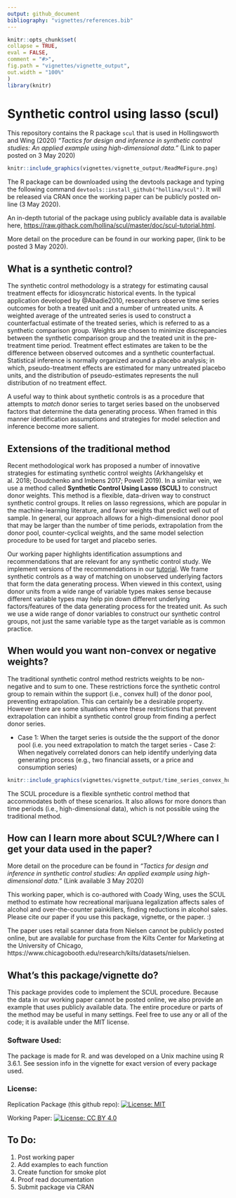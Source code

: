 ```yaml
---
output: github_document
bibliography: "vignettes/references.bib"
---
```

  
  <!-- README.md is generated from README.Rmd. Please edit that file -->
  
  ```r
knitr::opts_chunk$set(
  collapse = TRUE,
  eval = FALSE,
  comment = "#>",
  fig.path = "vignettes/vignette_output",
  out.width = "100%"
)
library(knitr)
```

# Synthetic control using lasso (scul)

This repository contains the R package `scul` that is used in Hollingsworth and Wing (2020) *"Tactics for design and inference in synthetic control studies: An applied example using high-dimensional data."* (Link to paper posted on 3 May 2020)

```r
knitr::include_graphics(vignettes/vignette_output/ReadMeFigure.png)
```

  
  The R package can be downloaded using the devtools package and typing the following command  `devtools::install_github("hollina/scul")`. It will be released via CRAN once the working paper can be publicly posted on-line (3 May 2020).

An in-depth tutorial of the package using publicly available data is available here, <https://raw.githack.com/hollina/scul/master/doc/scul-tutorial.html>.

More detail on the procedure can be found in our working paper, (link to be posted 3 May 2020).

## What is a synthetic control?

The synthetic control methodology is a strategy for estimating causal treatment effects for idiosyncratic historical events.
In the typical application developed by @Abadie2010, researchers observe time series outcomes for both a treated unit and a number of untreated units.
A weighted average of the untreated series is used to construct a counterfactual estimate of the treated series, which is referred to as a synthetic comparison group.
Weights are chosen to minimize discrepancies between the synthetic comparison group and the treated unit in the pre-treatment time period.
Treatment effect estimates are taken to be the difference between observed outcomes and a synthetic counterfactual.
Statistical inference is normally organized around a placebo analysis; in which, pseudo-treatment effects are estimated for many untreated placebo units, and the distribution of pseudo-estimates represents the null distribution of no treatment effect.

A useful way to think about synthetic controls is as a procedure that attempts to *match* donor series to target series based on the unobserved factors that determine the data generating process.
When framed in this manner identification assumptions and strategies for model selection and inference become more salient.

## Extensions of the traditional method

Recent methodological work has proposed a number of innovative strategies for estimating synthetic control weights (Arkhangelsky et al. 2018; Doudchenko and Imbens 2017; Powell 2019).
In a similar vein, we use a method called **Synthetic Control Using Lasso (SCUL)** to construct donor weights.
This method is a flexible, data-driven way to construct synthetic control groups.
It relies on lasso regressions, which are popular in the machine-learning literature, and favor weights that predict well out of sample.
In general, our approach allows for a high-dimensional donor pool that may be larger than the number of time periods, extrapolation from the donor pool, counter-cyclical weights, and the same model selection procedure to be used for target and placebo series.

Our working paper highlights identification assumptions and recommendations that are relevant for any synthetic control study.
We implement versions of the recommendations in our [tutorial](https://raw.githack.com/hollina/scul/master/doc/scul-tutorial.html).
We frame synthetic controls as a way of matching on unobserved underlying factors that form the data generating process.
When viewed in this context, using donor units from a wide range of variable types makes sense because different variable types may help pin down different underlying factors/features of the data generating process for the treated unit.
As such we use a wide range of donor variables to construct our synthetic control groups, not just the same variable type as the target variable as is common practice.

## When would you want non-convex or negative weights?

The traditional synthetic control method restricts weights to be non-negative and to sum to one.
These restrictions force the synthetic control group to remain within the support (i.e., convex hull) of the donor pool, preventing extrapolation.
This can certainly be a desirable property.
However there are some situations where these restrictions that prevent extrapolation can inhibit a synthetic control group from finding a perfect donor series.

- Case 1: When the target series is outside the the support of the donor pool (i.e. you need extrapolation to match the target series
                                                                               - Case 2: When negatively correlated donors can help identify underlying data generating process (e.g., two financial assets, or a price and consumption series)
                                                                               
```r
knitr::include_graphics(vignettes/vignette_output/time_series_convex_hull.png)
```                                                                           


The SCUL procedure is a flexible synthetic control method that accommodates both of these scenarios. It also allows for more donors than time periods (i.e., high-dimensional data), which is not possible using the traditional method.
                                                                               
                                                                               
## How can I learn more about SCUL?/Where can I get your data used in the paper?
                                                                               
More detail on the procedure can be found in *"Tactics for design and inference in synthetic control studies: An applied example using high-dimensional data."* (Link available 3 May 2020)

This working paper, which is co-authored with Coady Wing, uses the SCUL method to estimate how recreational marijuana legalization affects sales of alcohol and over-the-counter painkillers, finding reductions in alcohol sales. Please cite our paper if you use this package, vignette, or the paper. :)

The paper uses retail scanner data from Nielsen cannot be publicly posted online, but are available for purchase from the Kilts Center for Marketing at the University of Chicago, https://www.chicagobooth.edu/research/kilts/datasets/nielsen.


## What's this package/vignette do?

This package provides code to implement the SCUL procedure.
Because the data in our working paper cannot be posted online, we also provide an example that uses publicly available data.
The entire procedure or parts of the method may be useful in many settings.
Feel free to use any or all of the code; it is available under the MIT license.


### Software Used:
The package is made for R. and was developed on a Unix machine using R 3.6.1. See session info in the vignette for exact version of every package used.

### License:
Replication Package (this github repo): [![License: MIT](https://img.shields.io/badge/License-MIT-yellow.svg)](https://opensource.org/licenses/MIT)

Working Paper: [![License: CC BY 4.0](https://img.shields.io/badge/License-CC%20BY%204.0-lightgrey.svg)](https://creativecommons.org/licenses/by/4.0/)

## To Do:

1. Post working paper
1. Add examples to each function
1. Create function for smoke plot
1. Proof read documentation
1. Submit package via CRAN
